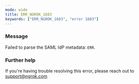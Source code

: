 ```yaml
---
mode: wide
title: ERR_NGROK_1683
keywords: ["ERR_NGROK_1683", "error 1683"]
---
```



### Message

Failed to parse the SAML IdP metadata: `ERR`.

<ErrorDetails />

### Further help

If you're having trouble resolving this error, please reach out to [support@ngrok.com](mailto:support@ngrok.com?subject=Help%20with%20ERR_NGROK_1683)
